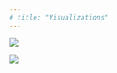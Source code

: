 ```yaml
---
# title: "Visualizations"
---
```


::: grid
::: g-col-6
![](images/image-1676217400.png){.gray-frame}
:::

::: g-col-6
![](images/image-624228713.png){.gray-frame}
:::
:::
